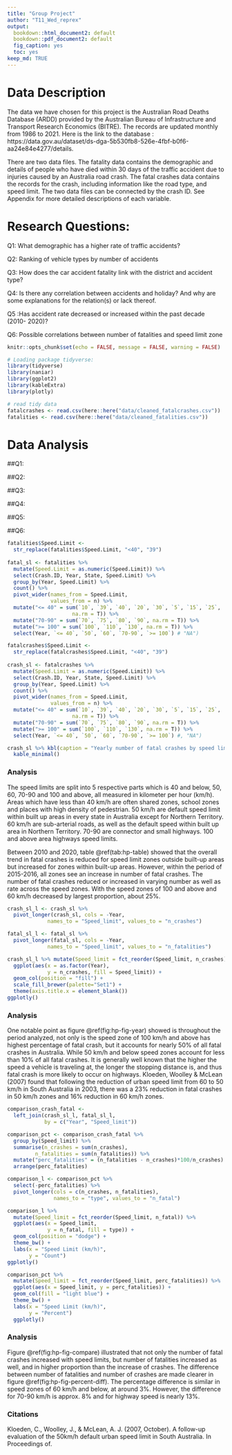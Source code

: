 ```yaml
---
title: "Group Project"
author: "T11_Wed_reprex"
output: 
  bookdown::html_document2: default
  bookdown::pdf_document2: default
  fig_caption: yes
  toc: yes
keep_md: TRUE
---
```



# Data Description
The data we have chosen for this project is the Australian Road Deaths Database (ARDD) provided by the Australian Bureau of Infrastructure and Transport Research Economics (BITRE). The records are updated monthly from 1986 to 2021. Here is the link to the database : https://data.gov.au/dataset/ds-dga-5b530fb8-526e-4fbf-b0f6-aa24e84e4277/details. 

There are two data files. The fatality data contains the demographic and details of people who have died within 30 days of the traffic accident due to injuries caused by an Australia road crash. The fatal crashes data contains the records for the crash, including information like the road type, and speed limit. The two data files can be connected by the crash ID. See Appendix for more detailed descriptions of each variable. 


# Research Questions:
Q1: What demographic has a higher rate of traffic accidents?

Q2: Ranking of vehicle types by number of accidents

Q3: How does the car accident fatality link with the district and accident type? 

Q4: Is there any correlation between accidents and holiday? And why are some explanations for the relation(s) or lack thereof.

Q5 :Has accident rate decreased or increased within the past decade (2010- 2020)? 

Q6: Possible correlations between number of fatalities and speed limit zone 


```r
knitr::opts_chunk$set(echo = FALSE, message = FALSE, warning = FALSE)
```


```r
# Loading package tidyverse:
library(tidyverse)
library(naniar)
library(ggplot2)
library(kableExtra)
library(plotly)
```


```r
# read tidy data
fatalcrashes <- read.csv(here::here("data/cleaned_fatalcrashes.csv"))
fatalities <- read.csv(here::here("data/cleaned_fatalities.csv"))
```

# Data Analysis

##Q1:


##Q2:


##Q3:


##Q4:


##Q5:


##Q6:

```r
fatalities$Speed.Limit <-
  str_replace(fatalities$Speed.Limit, "<40", "39")
  
fatal_sl <- fatalities %>% 
  mutate(Speed.Limit = as.numeric(Speed.Limit)) %>% 
  select(Crash.ID, Year, State, Speed.Limit) %>% 
  group_by(Year, Speed.Limit) %>% 
  count() %>% 
  pivot_wider(names_from = Speed.Limit,
              values_from = n) %>% 
  mutate("<= 40" = sum(`10`, `39`, `40`, `20`, `30`, `5`, `15`, `25`, 
                     na.rm = T)) %>% 
  mutate("70-90" = sum(`70`, `75`, `80`, `90`, na.rm = T)) %>% 
  mutate(">= 100" = sum(`100`, `110`, `130`, na.rm = T)) %>% 
  select(Year, `<= 40`, `50`, `60`, `70-90`, `>= 100`) # "NA")
```

```r
fatalcrashes$Speed.Limit <-
  str_replace(fatalcrashes$Speed.Limit, "<40", "39")
  
crash_sl <- fatalcrashes %>% 
  mutate(Speed.Limit = as.numeric(Speed.Limit)) %>% 
  select(Crash.ID, Year, State, Speed.Limit) %>% 
  group_by(Year, Speed.Limit) %>% 
  count() %>% 
  pivot_wider(names_from = Speed.Limit,
              values_from = n) %>% 
  mutate("<= 40" = sum(`10`, `39`, `40`, `20`, `30`, `5`, `15`, `25`, 
                     na.rm = T)) %>% 
  mutate("70-90" = sum(`70`, `75`, `80`, `90`, na.rm = T)) %>% 
  mutate(">= 100" = sum(`100`, `110`, `130`, na.rm = T)) %>% 
  select(Year, `<= 40`, `50`, `60`, `70-90`, `>= 100`) #, "NA")
```


```r
crash_sl %>% kbl(caption = "Yearly number of fatal crashes by speed limit (km/h)") %>% 
  kable_minimal()
```

### Analysis

The speed limits are split into 5 respective parts which is 40 and below, 50, 60, 70-90 and 100 and above, all measured in kilometer per hour (km/h). Areas which have less than 40 km/h are often shared zones, school zones and places with high density of pedestrian. 50 km/h are default speed limit within built up areas in every state in Australia except for Northern Territory. 60 km/h are sub-arterial roads, as well as the default speed within built up area in Northern Territory. 70-90 are connector and small highways. 100 and above area highways speed limits.

Between 2010 and 2020, table \@ref(tab:hp-table) showed that the overall trend in fatal crashes is reduced for speed limit zones outside built-up areas but increased for zones within built-up areas. However, within the period of 2015-2016, all zones see an increase in number of fatal crashes. The number of fatal crashes reduced or increased in varying number as well as rate across the speed zones. With the speed zones of 100 and above and 60 km/h decreased by largest proportion, about 25%.

```r
crash_sl_l <- crash_sl %>% 
  pivot_longer(crash_sl, cols = -Year, 
             names_to = "Speed_limit", values_to = "n_crashes")

fatal_sl_l <- fatal_sl %>% 
  pivot_longer(fatal_sl, cols = -Year, 
             names_to = "Speed_limit", values_to = "n_fatalities")
```


```r
crash_sl_l %>% mutate(Speed_limit = fct_reorder(Speed_limit, n_crashes)) %>% 
  ggplot(aes(x = as.factor(Year), 
             y = n_crashes, fill = Speed_limit)) +
  geom_col(position = "fill") +
  scale_fill_brewer(palette="Set1") +
  theme(axis.title.x = element_blank())
ggplotly()
```

### Analysis

One notable point as figure \@ref(fig:hp-fig-year) showed is throughout the period analyzed, not only is the speed zone of 100 km/h and above has highest percentage of fatal crash, but it accounts for nearly 50% of all fatal crashes in Australia. While 50 km/h and below speed zones account for less than 10% of all fatal crashes. It is generally well known that the higher the speed a vehicle is traveling at, the longer the stopping distance is, and thus fatal crash is more likely to occur on highways. Kloeden, Woolley & McLean (2007) found that following the reduction of urban speed limit from 60 to 50 km/h in South Australia in 2003, there was a 23% reduction in fatal crashes in 50 km/h zones and 16% reduction in 60 km/h zones.

```r
comparison_crash_fatal <- 
  left_join(crash_sl_l, fatal_sl_l, 
            by = c("Year", "Speed_limit"))

comparison_pct <- comparison_crash_fatal %>%
  group_by(Speed_limit) %>% 
  summarise(n_crashes = sum(n_crashes),
         n_fatalities = sum(n_fatalities)) %>% 
  mutate("perc_fatalities" = (n_fatalities - n_crashes)*100/n_crashes) %>% 
  arrange(perc_fatalities)

comparison_l <- comparison_pct %>% 
  select(-perc_fatalities) %>% 
  pivot_longer(cols = c(n_crashes, n_fatalities), 
               names_to = "type", values_to = "n_fatal")
```


```r
comparison_l %>% 
  mutate(Speed_limit = fct_reorder(Speed_limit, n_fatal)) %>%
  ggplot(aes(x = Speed_limit, 
             y = n_fatal, fill = type)) +
  geom_col(position = "dodge") +
  theme_bw() +
  labs(x = "Speed Limit (km/h)",
       y = "Count")
ggplotly()
```



```r
comparison_pct %>% 
  mutate(Speed_limit = fct_reorder(Speed_limit, perc_fatalities)) %>%
  ggplot(aes(x = Speed_limit, y = perc_fatalities)) +
  geom_col(fill = "light blue") +
  theme_bw() +
  labs(x = "Speed Limit (km/h)",
       y = "Percent")
  ggplotly()
```

### Analysis

Figure \@ref(fig:hp-fig-compare) illustrated that not only the number of fatal crashes increased with speed limits, but number of fatalities increased as well, and in higher proportion than the increase of crashes. The difference between number of fatalities and number of crashes are made clearer in figure \@ref(fig:hp-fig-percent-diff). The percentage difference is similar in speed zones of 60 km/h and below, at around 3%. However, the difference for 70-90 km/h is approx. 8% and for highway speed is nearly 13%.

### Citations

Kloeden, C., Woolley, J., & McLean, A. J. (2007, October). A follow-up evaluation of the 50km/h default urban speed limit in South Australia. In Proceedings of.